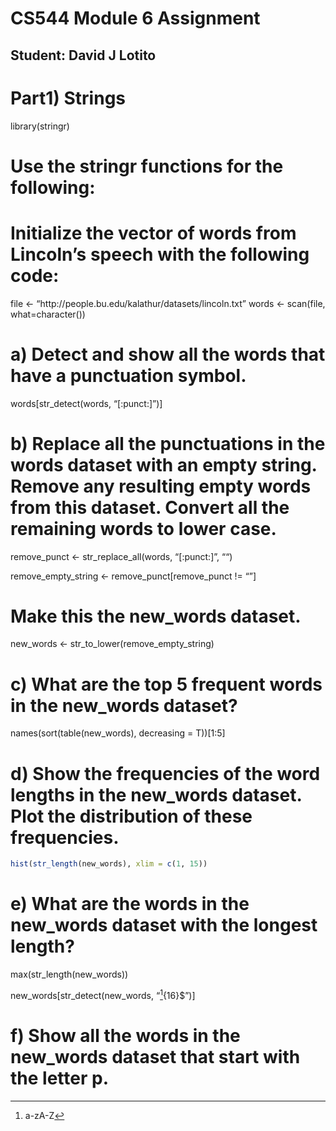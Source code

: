 # CS544 Module 6 Assignment
## Student: David J Lotito


#################
# Part1) Strings
#################

library(stringr)

# Use the stringr functions for the following:
# Initialize the vector of words from Lincoln’s speech with the following code:

file <- "http://people.bu.edu/kalathur/datasets/lincoln.txt"
words <- scan(file, what=character())

# a) Detect and show all the words that have a punctuation symbol.

words[str_detect(words, "[:punct:]")]

# b) Replace all the punctuations in the words dataset with an empty string. Remove any resulting empty words from this dataset. Convert all the remaining words to lower case.

remove_punct <- str_replace_all(words, "[:punct:]", "")

remove_empty_string <- remove_punct[remove_punct != ""]

# Make this the new_words dataset.
new_words <- str_to_lower(remove_empty_string)

# c) What are the top 5 frequent words in the new_words dataset?

names(sort(table(new_words), decreasing = T))[1:5]


# d) Show the frequencies of the word lengths in the new_words dataset. Plot the distribution of these frequencies.
``` r

hist(str_length(new_words), xlim = c(1, 15))

```

# e) What are the words in the new_words dataset with the longest length?

max(str_length(new_words))

new_words[str_detect(new_words, "^[a-zA-Z]{16}$")]

# f) Show all the words in the new_words dataset that start with the letter p.



